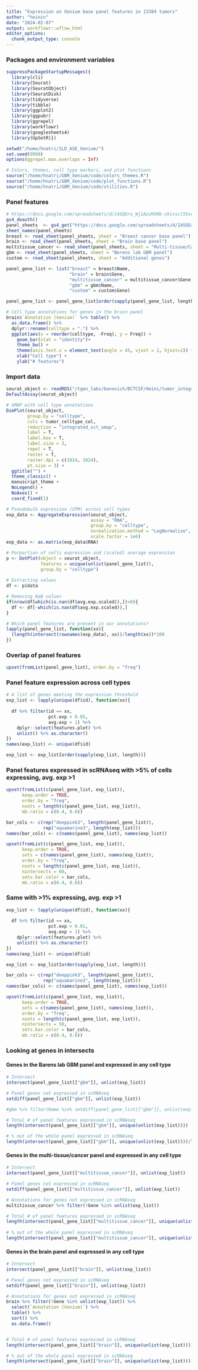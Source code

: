 ```yaml
---
title: "Expression on Xenium base panel features in 13384 tumors"
author: "heinin"
date: "2024-02-07"
output: workflowr::wflow_html
editor_options:
  chunk_output_type: console
---
```


### Packages and environment variables

```r

suppressPackageStartupMessages({
  library(cli)
  library(Seurat)
  library(SeuratObject)
  library(SeuratDisk)
  library(tidyverse)
  library(tibble)
  library(ggplot2)
  library(ggpubr)
  library(ggrepel)
  library(workflowr)
  library(googlesheets4)
  library(UpSetR)})

setwd("/home/hnatri/ILD_ASE_Xenium/")
set.seed(9999)
options(ggrepel.max.overlaps = Inf)

# Colors, themes, cell type markers, and plot functions
source("/home/hnatri/GBM_Xenium/code/colors_themes.R")
source("/home/hnatri/GBM_Xenium/code/plot_functions.R")
source("/home/hnatri/GBM_Xenium/code/utilities.R")

```

### Panel features

```r

# https://docs.google.com/spreadsheets/d/14SQGru_Wj1AzzKhRb-ckivscl55xrr5Jw1hyjQim6zs/edit?usp=sharing
gs4_deauth()
panel_sheets  <- gs4_get("https://docs.google.com/spreadsheets/d/14SQGru_Wj1AzzKhRb-ckivscl55xrr5Jw1hyjQim6zs/edit?usp=sharing")
sheet_names(panel_sheets)
breast <- read_sheet(panel_sheets, sheet = "Breast cancer base panel")
brain <- read_sheet(panel_sheets, sheet = "Brain base panel")
multitissue_cancer <- read_sheet(panel_sheets, sheet = "Multi-tissue/Cancer base panel")
gbm <- read_sheet(panel_sheets, sheet = "Berens lab GBM panel")
custom <- read_sheet(panel_sheets, sheet = "Additional genes")

panel_gene_list <- list("breast" = breast$Name,
                        "brain" = brain$Gene,
                        "multitissue_cancer" = multitissue_cancer$Gene,
                        "gbm" = gbm$Name,
                        "custom" = custom$Gene)

panel_gene_list <- panel_gene_list[order(sapply(panel_gene_list, length))]

# Cell type annotations for genes in the brain panel
brain$`Annotation (Xenium)` %>% table() %>%
  as.data.frame() %>% 
  dplyr::rename(celltype = ".") %>%
  ggplot(aes(x = reorder(celltype, -Freq), y = Freq)) +
    geom_bar(stat = "identity")+
    theme_bw() +
    theme(axis.text.x = element_text(angle = 45, vjust = 1, hjust=1)) +
    xlab("Cell type") +
    ylab("# features")

```

### Import data

```r

seurat_object <- readRDS("/tgen_labs/banovich/BCTCSF/Heini/tumor_integrated_UPN109pre_noUPN208_soupX_snn_metadata_no4_7.rds")
DefaultAssay(seurat_object)

# UMAP with cell type annotations
DimPlot(seurat_object,
        group.by = "celltype",
        cols = tumor_celltype_col,
        reduction = "integrated_sct_umap",
        label = T,
        label.box = T,
        label.size = 3,
        repel = T,
        raster = T,
        raster.dpi = c(1024, 1024),
        pt.size = 3) +
  ggtitle("") +
  theme_classic() +
  manuscript_theme + 
  NoLegend() +
  NoAxes() +
  coord_fixed(1)

# Pseudobulk expression (CPM) across cell types
exp_data <- AggregateExpression(seurat_object,
                                assay = "RNA",
                                group.by = "celltype",
                                normalization.method = "LogNormalize",
                                scale.factor = 1e6)
exp_data <- as.matrix(exp_data$RNA)

# Porportion of cells expression and (scaled) average expression
p <- DotPlot(object = seurat_object,
             features = unique(unlist(panel_gene_list)),
             group.by = "celltype")
  
# Extracting values
df <- p$data

# Removing NaN values
if(nrow(df[which(is.nan(df$avg.exp.scaled)),])>0){
  df <- df[-which(is.nan(df$avg.exp.scaled)),]
}

# Which panel features are present in our annotations?
lapply(panel_gene_list, function(xx){
  (length(intersect(rownames(exp_data), xx))/length(xx))*100
})

```

### Overlap of panel features

```r

upset(fromList(panel_gene_list), order.by = "freq")

```

### Panel feature expression across cell types

```r

# A list of genes meeting the expression threshold
exp_list <- lapply(unique(df$id), function(xx){
  
  df %>% filter(id == xx,
                pct.exp > 0.05,
                avg.exp > 1) %>%
    dplyr::select(features.plot) %>%
    unlist() %>% as.character()
})
names(exp_list) <- unique(df$id)

exp_list <- exp_list[order(sapply(exp_list, length))]

```

### Panel features expressed in scRNAseq with >5% of cells expressing, avg. exp >1

```r

upset(fromList(c(panel_gene_list, exp_list)),
      keep.order = TRUE,
      order.by = "freq",
      nsets = length(c(panel_gene_list, exp_list)),
      mb.ratio = c(0.4, 0.6))

bar_cols <- c(rep("deeppink3", length(panel_gene_list)),
              rep("aquamarine3", length(exp_list)))
names(bar_cols) <- c(names(panel_gene_list), names(exp_list))

upset(fromList(c(panel_gene_list, exp_list)),
      keep.order = TRUE,
      sets = c(names(panel_gene_list), names(exp_list)),
      order.by = "freq",
      nsets = length(c(panel_gene_list, exp_list)),
      nintersects = 60,
      sets.bar.color = bar_cols,
      mb.ratio = c(0.4, 0.6))

```

### Same with >1% expressing, avg. exp >1

```r

exp_list <- lapply(unique(df$id), function(xx){
  
  df %>% filter(id == xx,
                pct.exp > 0.01,
                avg.exp > 1) %>%
    dplyr::select(features.plot) %>%
    unlist() %>% as.character()
})
names(exp_list) <- unique(df$id)

exp_list <- exp_list[order(sapply(exp_list, length))]

```


```r

bar_cols <- c(rep("deeppink3", length(panel_gene_list)),
              rep("aquamarine3", length(exp_list)))
names(bar_cols) <- c(names(panel_gene_list), names(exp_list))

upset(fromList(c(panel_gene_list, exp_list)),
      keep.order = TRUE,
      sets = c(names(panel_gene_list), names(exp_list)),
      order.by = "freq",
      nsets = length(c(panel_gene_list, exp_list)),
      nintersects = 50,
      sets.bar.color = bar_cols,
      mb.ratio = c(0.4, 0.6))

```

### Looking at genes in intersects

#### Genes in the Barens lab GBM panel and expressed in any cell type

```r
# Intersect
intersect(panel_gene_list[["gbm"]], unlist(exp_list))

# Panel genes not expressed in scRNAseq
setdiff(panel_gene_list[["gbm"]], unlist(exp_list))

#gbm %>% filter(Name %in% setdiff(panel_gene_list[["gbm"]], unlist(exp_list)))

# Total # of panel features expressed in scRNAseq
length(intersect(panel_gene_list[["gbm"]], unique(unlist(exp_list))))

# % out of the whole panel expressed in scRNAseq
length(intersect(panel_gene_list[["gbm"]], unique(unlist(exp_list))))/length(panel_gene_list[["gbm"]])*100

```

#### Genes in the multi-tissue/cancer panel and expressed in any cell type

```r
# Intersect
intersect(panel_gene_list[["multitissue_cancer"]], unlist(exp_list))

# Panel genes not expressed in scRNAseq
setdiff(panel_gene_list[["multitissue_cancer"]], unlist(exp_list))

# Annotations for genes not expressed in scRNAseq
multitissue_cancer %>% filter(!Gene %in% unlist(exp_list))

# Total # of panel features expressed in scRNAseq
length(intersect(panel_gene_list[["multitissue_cancer"]], unique(unlist(exp_list))))
  
# % out of the whole panel expressed in scRNAseq
length(intersect(panel_gene_list[["multitissue_cancer"]], unique(unlist(exp_list))))/length(panel_gene_list[["multitissue_cancer"]])*100

```

#### Genes in the brain panel and expressed in any cell type

```r
# Intersect
intersect(panel_gene_list[["brain"]], unlist(exp_list))

# Panel genes not expressed in scRNAseq
setdiff(panel_gene_list[["brain"]], unlist(exp_list))

# Annotations for genes not expressed in scRNAseq
brain %>% filter(!Gene %in% unlist(exp_list)) %>%
  select(`Annotation (Xenium)`) %>%
  table() %>%
  sort() %>%
  as.data.frame()


# Total # of panel features expressed in scRNAseq
length(intersect(panel_gene_list[["brain"]], unique(unlist(exp_list))))

# % out of the whole panel expressed in scRNAseq
length(intersect(panel_gene_list[["brain"]], unique(unlist(exp_list))))/length(panel_gene_list[["brain"]])*100

```
